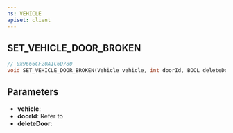 ```yaml
---
ns: VEHICLE
apiset: client
---
```

## SET_VEHICLE_DOOR_BROKEN

```c
// 0x9666CF20A1C6D780
void SET_VEHICLE_DOOR_BROKEN(Vehicle vehicle, int doorId, BOOL deleteDoor);
```

## Parameters
* **vehicle**:
* **doorId**: Refer to <EmbeddedEnum name="eDoorId" />
* **deleteDoor**: